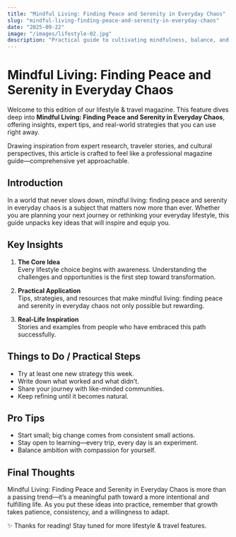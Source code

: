 ```yaml
---
title: "Mindful Living: Finding Peace and Serenity in Everyday Chaos"
slug: "mindful-living-finding-peace-and-serenity-in-everyday-chaos"
date: "2025-09-22"
image: "/images/lifestyle-02.jpg"
description: "Practical guide to cultivating mindfulness, balance, and serenity in your daily life."
---
```


# Mindful Living: Finding Peace and Serenity in Everyday Chaos

Welcome to this edition of our lifestyle & travel magazine. This feature dives deep into **Mindful Living: Finding Peace and Serenity in Everyday Chaos**, offering insights, expert tips, and real-world strategies that you can use right away.

Drawing inspiration from expert research, traveler stories, and cultural perspectives, this article is crafted to feel like a professional magazine guide—comprehensive yet approachable.

## Introduction

In a world that never slows down, mindful living: finding peace and serenity in everyday chaos is a subject that matters now more than ever. Whether you are planning your next journey or rethinking your everyday lifestyle, this guide unpacks key ideas that will inspire and equip you.

## Key Insights

1. **The Core Idea**  
   Every lifestyle choice begins with awareness. Understanding the challenges and opportunities is the first step toward transformation.

2. **Practical Application**  
   Tips, strategies, and resources that make mindful living: finding peace and serenity in everyday chaos not only possible but rewarding.

3. **Real-Life Inspiration**  
   Stories and examples from people who have embraced this path successfully.

## Things to Do / Practical Steps

- Try at least one new strategy this week.  
- Write down what worked and what didn’t.  
- Share your journey with like-minded communities.  
- Keep refining until it becomes natural.

## Pro Tips

- Start small; big change comes from consistent small actions.  
- Stay open to learning—every trip, every day is an experiment.  
- Balance ambition with compassion for yourself.  

## Final Thoughts

Mindful Living: Finding Peace and Serenity in Everyday Chaos is more than a passing trend—it’s a meaningful path toward a more intentional and fulfilling life. As you put these ideas into practice, remember that growth takes patience, consistency, and a willingness to adapt.

✨ Thanks for reading! Stay tuned for more lifestyle & travel features.
